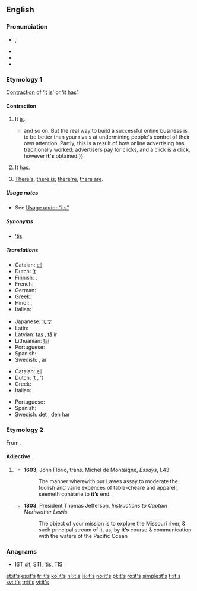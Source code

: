==English==

===Pronunciation===
* {{IPA|/ɪts/}}, {{X-SAMPA|/Its/}}
* {{audio|en-us-it's.ogg|Audio (US)}}
* {{rhymes|ɪts}}
* {{homophones|lang=en|its}}

===Etymology 1===
[[contraction|Contraction]] of ‘[[it]] [[is]]’ or ‘it [[has]]’.

====Contraction====
{{en-cont|head=it’s}}

# It [[is]].
#*{{quote-magazine|date=2013-06-21|author={{w|Oliver Burkeman}}
|volume=189|issue=2|page=48|magazine={{w|The Guardian Weekly}}
|title=[http://www.theguardian.com/technology/2013/may/10/conscious-computing-twitter-facebook-google The tao of tech]
|passage=The dirty secret of the internet is that all this distraction and interruption is immensely profitable. Web companies like to boast about{{...}}and so on. But the real way to build a successful online business is to be better than your rivals at undermining people's control of their own attention. Partly, this is a result of how online advertising has traditionally worked: advertisers pay for clicks, and a click is a click, however '''it's''' obtained.}}
#: {{usex|lang=en|'''it’s''' too expensive;&nbsp; '''it’s''' coming right for us!}}
# It [[has]].
#: {{usex|lang=en|'''It’s''' been a long time since I’ve had cheesecake.}}
# {{context|colloquial|lang=en}}<!--I think AAV/ebonixx--> [[there's|There's]], [[there is]]; [[there're]], [[there are]].
#: {{usex|lang=en|'''it's''' a fine line between love and hate;&nbsp; '''it's''' a package for you by the door}}

=====Usage notes=====
* See [[its#Usage notes|Usage under “its”]]

=====Synonyms=====
* {{sense|it is}} [[’tis]]

=====Translations=====
{{trans-top|it is}}
* Catalan: [[ell]] {{t+|ca|és}}
* Dutch: [[’t]] {{t+|nl|is}}
* Finnish: {{t-|fi|se on}}, {{t+|fi|on}}
* French: {{t+|fr|c'est}}
* German: {{t+|de|es}} {{t+|de|ist}}
* Greek: {{t+|el|είναι|tr=eínai}}
* Hindi: {{t-|hi|यह है|sc=Deva}}, {{t-|hi|यह है|tr=yahe hai|sc=Deva}}
* Italian: {{t+|it|è}}
{{trans-mid}}
* Japanese: [[desu#Japanese|です]] {{qualifier|desu}}
* Latin: {{t+|la|est}}
* Latvian: [[tas]] {{t+|lv|ir}}, [[tā]] ir
* Lithuanian: [[tai]] {{t+|lt|yra}}
* Portuguese: {{t+|pt|é}}
* Spanish: {{t+|es|es}}
* Swedish: {{t+|sv|det}} {{t+|sv|är}}, {{t+|sv|den}} är
{{trans-bottom}}

{{trans-top|it has}}
* Catalan: [[ell]] {{t+|ca|té}}
* Dutch: [[’t]] {{t+|nl|heeft}}, ’t {{t+|nl|is}}
* Greek: {{t+|el|έχει|tr=échei}}
* Italian: {{t+|it|ha}}
{{trans-mid}}
* Portuguese: {{t+|pt|tem}}
* Spanish: {{t+|es|ha}}
* Swedish: det {{t+|sv|har}}, den har
{{trans-bottom}}

===Etymology 2===
From {{compound|it|'s|alt2=’s}}.

====Adjective====
{{head|en|adjective|head=it’s}}

# {{context|now|_|nonstandard|lang=en}} {{alternative form of|its}}
#* '''1603''', John Florio, trans. Michel de Montaigne, ''Essays'', I.43:
#*: The manner wherewith our Lawes assay to moderate the foolish and vaine expences of table-cheare and apparell, seemeth contrarie to '''it’s''' end.
#* '''1803''', President Thomas Jefferson, ''Instructions to Captain Meriwether Lewis''
#*: The object of your mission is to explore the Missouri river, & such principal stream of it, as, by '''it’s''' course & communication with the waters of the Pacific Ocean

===Anagrams===
* [[IST#English|IST]] [[sit#English|sit]], [[STI#English|STI]], [['tis#English|’tis]], [[TIS#English|TIS]]

[[et:it's]]
[[es:it's]]
[[fr:it's]]
[[ko:it's]]
[[nl:it's]]
[[ja:it's]]
[[no:it's]]
[[pl:it's]]
[[ro:it's]]
[[simple:it's]]
[[fi:it's]]
[[sv:it's]]
[[tr:it's]]
[[vi:it's]]